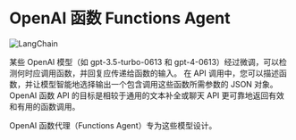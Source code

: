 # OpenAI 函数 Functions Agent
![LangChain](https://pica.zhimg.com/50/v2-56e8bbb52aa271012541c1fe1ceb11a2_r.gif 'LangChain中文网')

某些 OpenAI 模型（如 gpt-3.5-turbo-0613 和 gpt-4-0613）经过微调，可以检测何时应调用函数，并回复应传递给函数的输入。
在 API 调用中，您可以描述函数，并让模型智能地选择输出一个包含调用这些函数所需参数的 JSON 对象。
OpenAI 函数 API 的目标是相较于通用的文本补全或聊天 API 更可靠地返回有效和有用的函数调用。

OpenAI 函数代理（Functions Agent）专为这些模型设计。


<Example/>
